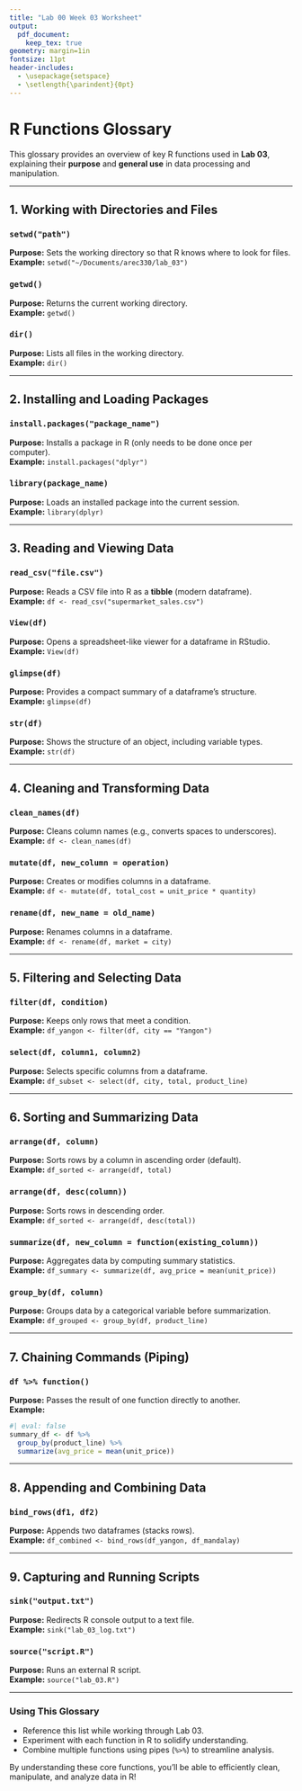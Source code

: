 ```yaml
---
title: "Lab 00 Week 03 Worksheet"
output: 
  pdf_document:
    keep_tex: true
geometry: margin=1in
fontsize: 11pt
header-includes:
  - \usepackage{setspace}
  - \setlength{\parindent}{0pt}
---
```


# **R Functions Glossary**

This glossary provides an overview of key R functions used in **Lab 03**, explaining their **purpose** and **general use** in data processing and manipulation.

---

## **1. Working with Directories and Files**

### **`setwd("path")`**  
**Purpose:** Sets the working directory so that R knows where to look for files.  
**Example:** `setwd("~/Documents/arec330/lab_03")`

### **`getwd()`**  
**Purpose:** Returns the current working directory.  
**Example:** `getwd()`

### **`dir()`**  
**Purpose:** Lists all files in the working directory.  
**Example:** `dir()`

---

## **2. Installing and Loading Packages**

### **`install.packages("package_name")`**  
**Purpose:** Installs a package in R (only needs to be done once per computer).  
**Example:** `install.packages("dplyr")`

### **`library(package_name)`**  
**Purpose:** Loads an installed package into the current session.  
**Example:** `library(dplyr)`

---

## **3. Reading and Viewing Data**

### **`read_csv("file.csv")`**  
**Purpose:** Reads a CSV file into R as a **tibble** (modern dataframe).  
**Example:** `df <- read_csv("supermarket_sales.csv")`

### **`View(df)`**  
**Purpose:** Opens a spreadsheet-like viewer for a dataframe in RStudio.  
**Example:** `View(df)`

### **`glimpse(df)`**  
**Purpose:** Provides a compact summary of a dataframe’s structure.  
**Example:** `glimpse(df)`

### **`str(df)`**  
**Purpose:** Shows the structure of an object, including variable types.  
**Example:** `str(df)`

---

## **4. Cleaning and Transforming Data**

### **`clean_names(df)`**  
**Purpose:** Cleans column names (e.g., converts spaces to underscores).  
**Example:** `df <- clean_names(df)`

### **`mutate(df, new_column = operation)`**  
**Purpose:** Creates or modifies columns in a dataframe.  
**Example:** `df <- mutate(df, total_cost = unit_price * quantity)`

### **`rename(df, new_name = old_name)`**  
**Purpose:** Renames columns in a dataframe.  
**Example:** `df <- rename(df, market = city)`

---

## **5. Filtering and Selecting Data**

### **`filter(df, condition)`**  
**Purpose:** Keeps only rows that meet a condition.  
**Example:** `df_yangon <- filter(df, city == "Yangon")`

### **`select(df, column1, column2)`**  
**Purpose:** Selects specific columns from a dataframe.  
**Example:** `df_subset <- select(df, city, total, product_line)`

---

## **6. Sorting and Summarizing Data**

### **`arrange(df, column)`**  
**Purpose:** Sorts rows by a column in ascending order (default).  
**Example:** `df_sorted <- arrange(df, total)`

### **`arrange(df, desc(column))`**  
**Purpose:** Sorts rows in descending order.  
**Example:** `df_sorted <- arrange(df, desc(total))`

### **`summarize(df, new_column = function(existing_column))`**  
**Purpose:** Aggregates data by computing summary statistics.  
**Example:** `df_summary <- summarize(df, avg_price = mean(unit_price))`

### **`group_by(df, column)`**  
**Purpose:** Groups data by a categorical variable before summarization.  
**Example:** `df_grouped <- group_by(df, product_line)`

---

## **7. Chaining Commands (Piping)**

### **`df %>% function()`**  
**Purpose:** Passes the result of one function directly to another.  
**Example:**
```r
#| eval: false
summary_df <- df %>%
  group_by(product_line) %>%
  summarize(avg_price = mean(unit_price))
```

---

## **8. Appending and Combining Data**

### **`bind_rows(df1, df2)`**  
**Purpose:** Appends two dataframes (stacks rows).  
**Example:** `df_combined <- bind_rows(df_yangon, df_mandalay)`

---

## **9. Capturing and Running Scripts**

### **`sink("output.txt")`**  
**Purpose:** Redirects R console output to a text file.  
**Example:** `sink("lab_03_log.txt")`

### **`source("script.R")`**  
**Purpose:** Runs an external R script.  
**Example:** `source("lab_03.R")`

---

### **Using This Glossary**
- Reference this list while working through Lab 03.
- Experiment with each function in R to solidify understanding.
- Combine multiple functions using pipes (`%>%`) to streamline analysis.

By understanding these core functions, you’ll be able to efficiently clean, manipulate, and analyze data in R!